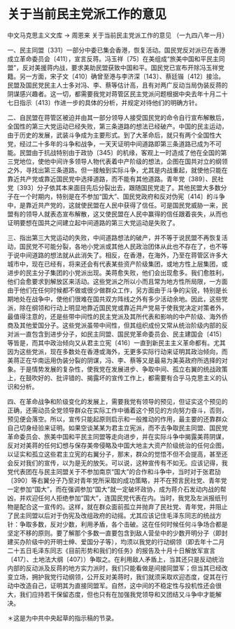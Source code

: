 # 关于当前民主党派工作的意见

中文马克思主义文库 -> 周恩来
关于当前民主党派工作的意见
（一九四八年一月）

一、民主同盟〔331〕一部分中委已集会香港，恢复活动。国民党反对派已在香港成立革命委员会〔411〕，宣言反蒋。冯玉祥〔75〕在美组成“旅美中国和平民主同盟”，反对美援蒋内战，要求美助民盟获致中国和平。国民党已宣布开除冯玉祥党籍。另一方面，宋子文〔410〕确曾至港与李济深〔143〕、蔡廷锴〔412〕接洽。民盟及国民党民主人士多对冯、李、蔡等估计高，且有对两广反动当局伪装反蒋的阴谋感兴趣者。这一切，都需要我党对蒋管区民主党派问题根据中央去年十月二十七日指示〔413〕作进一步的具体的分析，并规定对待他们的明确方针。

二、自民盟在蒋管区被迫并由其一部分领导人接受国民党的命令自行宣布解散后，全国性的第三大党运动已经失败，第三条道路的想法已经破产。中国的民主运动，由于历史的发展，武装斗争成为主要形式。到了大革命后，就只有两个全国性大党，经过二十多年的斗争和战争，一天天证明中间道路即第三条道路已成为不可能。民盟由于抗战特别由于政协〔345〕的机缘，客观上一时造成了他在全国的第三党地位，使他中间许多领导人物代表着中产阶级的想法，企图在国共对立的纲领之外，寻找出第三条道路。但一接触到实际斗争，尤其是内战重起，就使他只能在靠近共产党或靠近国民党中选择道路，而不能有其他道路。青年党〔389〕、民社党〔393〕分子依其本来面目先后分裂出去，跟随国民党走了。其他民盟大多数分子在一个时期内，特别是在不参加“国大”、国民党政府和反对伪宪〔414〕的斗争中，是靠近共产党的，这就使民盟在人民中获得了信任。可是国民党威胁一来，民盟有的领导人就表态宣布解散，这又使民盟在人民中赢得的信任跟着丧失，从而也证明要想在国共之间建立起中间道路的第三大党运动是失败了。

三、指出第三大党运动的失败，中间道路想法的破产，并不等于说民盟不再恢复活动，国民党不可能分裂，各地小党派或其他人民政治团体从此也不存在了，也不等于说中间道路的想法就从此消失了。相反，在香港，在海外，乃至在蒋管区许多大城市中，现在已经有，将来还会有代表某些资产阶级集团，或地方性上层集团，或进步的民主分子集团的小党派出现。美蒋愈失败，他们会出现愈多。我们愈胜利，他们会愈要求到解放区来活动。这些党派之所以小而且常为地方性所局限，一方面由于他们在任何时候都不做或很少做群众工作，另方面由于斗争的尖锐，特别是长期地处在战争中，使他们很难在国共双方阵线之外有多少活动余地。因此，这些党派，除在纲领和行动上明显地靠近国民党或靠近共产党易于使我党决定对策者外，最值得注意的，还是些带中间性的民主党派及其所代表和影响的中产阶级、海外侨商及其他爱国分子。这些党派虽带中间性，但其组织成份又常从统治阶级内部的反对派一直包含到进步分子，如民主同盟、国民党革命委员会、民主建国会〔415〕等皆是，而其中政治倾向又从君主立宪〔416〕一直到新民主主义革命都有。尤其因为这些党派，现在多数处在香港或海外，无更多实际行动来证明其政治倾向，而美蒋正在华南运用伪装分裂的阴谋，冯、李、蔡等又是最易为美英政府所选择的对象。于是情势发展的复杂性，使我党在发展进步、争取中间、孤立右翼的统战政策上，在鼓吹好的、批评错的、揭露坏的宣传工作上，都需要有合乎马克思主义的认识和分析。

四、在革命战争和阶级变化的发展上，需要我党有领导的预见，但证实这个预见的正确，还需动员全党领导群众在实际工作中循着这个预见的方向努力奋斗，否则，预见便会落空。所以，宣传只能起原则启示和一般推动的作用，最主要的还靠群众自己切身经验来证明。如果空谈某某为君主立宪派，而不去争取民主同盟、国民党革命委员会、旅美中国和平民主同盟等走向进步，并在实际斗争中揭露美蒋阴谋，反对对美蒋的任何幻想与保存美帝侵略及中国大地主大资产阶级统治的任何企图，以证实和孤立这些君主立宪的右翼分子，那末，群众的觉悟不但不会提高，甚至还会反对我们的宣传，以为是无的放矢。可以说，这种宣传有不如无。应该记得，我党代表团在与民主同盟关于不参加南京“国大”的合作和斗争中，当时对于张君劢〔390〕等右翼分子乃至对青年党所采取的成功策略，并不在预言民社党、青年党一定参加“国大”，而在强调参加“国大”就一定破坏政协，成为蒋介石发动内战的帮凶，并欢迎任何人拒绝参加“国大”，连国民党代表在内。当时，我党及左派报纸刊物是配合这一宣传的。这样，就在群众面前孤立并抛弃了民社党、青年党，并阻止了民主同盟以后对于伪宪及改组政府的动摇。尤其应该记住毛泽东同志的统战方针：争取多数，反对少数，利用矛盾，各个击破。这在任何时候任何斗争场合都是坚定不移的原则。要了解那个多数一直要包含到敌人营垒中的少数开明分子（即封建买办阶级中的开明士绅、爱国分子等），均须以我党的行动纲领（即去年十二月二十五日毛泽东同志《目前形势和我们的任务》的报告及十月十日解放军宣言〔417〕、土地法大纲〔407〕）争取之。在利用敌人矛盾上，当其还只是反动统治内部的反动派及反蒋的地方实力派时，我们只能看做是间接同盟军；但当其已经改变立场，拥护我党行动纲领，公开反对美蒋时，我们就须采取欢迎态度，促其在行动中改造自己，证明其为直接同盟军。自然，这中间的不稳定性与投机性还会很大，我们应持若干保留态度，但也只有在加强我党领导和又团结又斗争中才能解决。

＊这是为中共中央起草的指示稿的节录。

